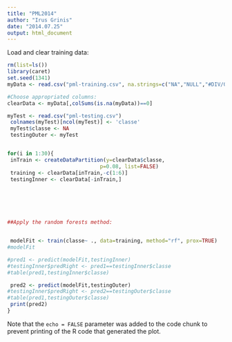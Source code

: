 ```yaml
---
title: "PML2014"
author: "Irus Grinis"
date: "2014.07.25"
output: html_document
---
```


Load and clear training data:
```r
rm(list=ls())
library(caret)
set.seed(1341)
myData <- read.csv("pml-training.csv", na.strings=c("NA","NULL","#DIV/0!"))

#Choose appropriated columns:
clearData <- myData[,colSums(is.na(myData))==0]

myTest <- read.csv("pml-testing.csv")
 colnames(myTest)[ncol(myTest)] <- 'classe'
 myTest$classe <- NA
 testingOuter <- myTest


for(i in 1:30){
 inTrain <- createDataPartition(y=clearData$classe,
                              p=0.08, list=FALSE)
 training <- clearData[inTrain,-c(1:6)]
 testingInner <- clearData[-inTrain,]

 




##Apply the random forests method:


 modelFit <- train(classe~ ., data=training, method="rf", prox=TRUE)
#modelFit

#pred1 <- predict(modelFit,testingInner)
#testingInner$predRight <- pred1==testingInner$classe
#table(pred1,testingInner$classe)

 pred2 <- predict(modelFit,testingOuter)
#testingInner$predRight <- pred2==testingOuter$classe
#table(pred1,testingOuter$classe)
 print(pred2)
}

```

Note that the `echo = FALSE` parameter was added to the code chunk to prevent printing of the R code that generated the plot.

